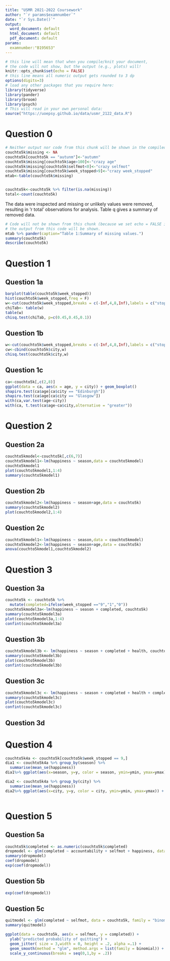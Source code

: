 ---
title: "USMR 2021-2022 Coursework"
author: "`r params$examnumber`"
date: "`r Sys.Date()`"
output:
  word_document: default
  html_document: default
  pdf_document: default
params:
  examnumber:"B195653"
---

<!-- We have provided a template below with headings/sub-headings for each question/sub-question. This is just a template. Feel free to add or delete code-chunks if desired.  -->
<!-- Beneath here is some code which will set everything up for you.  Anything that is needed to run your code should be explicitly set up below -->


```{r setup, include=FALSE}
# this line will mean that when you compile/knit your document, 
# the code will not show, but the output (e.g., plots) will!
knitr::opts_chunk$set(echo = FALSE)
# this line means all numeric output gets rounded to 3 dp
options(digits=3)
# load any other packages that you require here:
library(tidyverse)
library(pander)
library(broom)
library(psych)
# This will read in your own personal data:
source("https://uoepsy.github.io/data/usmr_2122_data.R")
```

# Question 0
<!-- If you have run the R code above this point (you can do this now by pressing Ctrl-Shift-Alt-P, or running the chunk above) then your data will be in a dataframe called `couchto5k`. -->


```{r cleaning, include = FALSE}
# Neither output nor code from this chunk will be shown in the compiled document. 
couchto5k$missing <- NA
couchto5k[couchto5k == "autunm"]<-"autumn"
couchto5k$missing[couchto5k$age>100]<-"crazy age"
couchto5k$missing[couchto5k$selfmot<0]<-"crazy selfmot"
couchto5k$missing[couchto5k$week_stopped>9]<-"crazy week_stopped"
mtab<-table(couchto5k$missing)


couchto5k<-couchto5k %>% filter(is.na(missing))
total<-count(couchto5k)
```


The data were inspected and missing or unlikely values were removed, resulting in 'r total' observations for analysis. Table q gives a summary of removed data.
```{r descriptives}
# Code will not be shown from this chunk (because we set echo = FALSE in the very first chunk)
# the output from this code will be shown. 
mtab %>% pander(caption="Table 1:Summary of missing values.")
summary(couchto5k)
describe(couchto5k)
```

# Question 1 

## Question 1a

```{r q1a}
barplot(table(couchto5k$week_stopped))
hist(couchto5k$week_stopped,freq = F)
w<-cut(couchto5k$week_stopped,breaks = c(-Inf,4,8,Inf),labels = c("stopped before w5","stopped after w5","completed"))
chiTab<- table(w)
table(w)
chisq.test(chiTab, p=c(0.45,0.45,0.1))
```

## Question 1b

```{r q1b}
w<-cut(couchto5k$week_stopped,breaks = c(-Inf,4,8,Inf),labels = c("stopped before w5","stopped after w5","completed"))
cw<-cbind(couchto5k$city,w)
chisq.test(couchto5k$city,w)
```

## Question 1c

```{r q1c}
ca<-couchto5k[,c(2,8)]
ggplot(data = ca, aes(x = age, y = city)) + geom_boxplot()
shapiro.test(ca$age[ca$city == "Edinburgh"])
shapiro.test(ca$age[ca$city == "Glasgow"])
with(ca,var.test(age~city))
with(ca, t.test(ca$age~ca$city,alternative = "greater"))
```

# Question 2

## Question 2a

```{r q2a}
couchto5kmodel<-couchto5k[,c(6,7)]
couchto5kmodel1<-lm(happiness ~ season,data = couchto5kmodel)
couchto5kmodel1
plot(couchto5kmodel1,1:4)
summary(couchto5kmodel1)

```

## Question 2b

```{r q2b}
couchto5kmodel2<-lm(happiness ~ season+age,data = couchto5k)
summary(couchto5kmodel2)
plot(couchto5kmodel2,1:4)
```

## Question 2c

```{r q2c}
couchto5kmodel1<-lm(happiness ~ season,data = couchto5kmodel)
couchto5kmodel2<-lm(happiness ~ season+age,data = couchto5k)
anova(couchto5kmodel1,couchto5kmodel2)
```

# Question 3

## Question 3a

```{r q3a}
couchto5k <- couchto5k %>%
  mutate(completed=ifelse(week_stopped =="9","1","0"))
couchto5kmodel3a<-lm(happiness ~ season + completed, couchto5k)
summary(couchto5kmodel3a)
plot(couchto5kmodel3a,1:4)
confint(couchto5kmodel3a)
```

## Question 3b

```{r q3b}
couchto5kmodel3b <- lm(happiness ~ season + completed + health, couchto5k)
summary(couchto5kmodel3b)
plot(couchto5kmodel3b)
confint(couchto5kmodel3b)
```

## Question 3c

```{r q3c}
couchto5kmodel3c <- lm(happiness ~ season + completed + health + completed : health, couchto5k)
summary(couchto5kmodel3c)
plot(couchto5kmodel3c)
confint(couchto5kmodel3c)
```

## Question 3d


# Question 4

```{r q4}
couchto5k4a <- couchto5k[couchto5k$week_stopped == 9,]
dia1 <- couchto5k4a %>% group_by(season) %>%
  summarise(mean_se(happiness)) 
dia1%>% ggplot(aes(x=season, y=y, color = season, ymin=ymin, ymax=ymax)) + geom_bar(stat = "identity") + geom_errorbar(width =.2) + ylab("Average happiness ratings") + xlab("season")

dia2 <- couchto5k4a %>% group_by(city) %>%
  summarise(mean_se(happiness)) 
dia2%>% ggplot(aes(x=city, y=y, color = city, ymin=ymin, ymax=ymax)) + geom_bar(stat = "identity") + geom_errorbar(width =.2) + ylab("Average happiness ratings") + xlab("city")
 
```


# Question 5

## Question 5a

```{r q5a}
couchto5k$completed <- as.numeric(couchto5k$completed)
dropmodel <- glm(completed ~ accountability + selfmot + happiness, data = couchto5k, family = "binomial")
summary(dropmodel)
coef(dropmodel)
exp(coef(dropmodel))
```

## Question 5b

```{r q5b}
exp(coef(dropmodel))
```

## Question 5c

```{r q5c}
quitmodel <- glm(completed ~ selfmot, data = couchto5k, family = "binomial")
summary(quitmodel)

ggplot(data = couchto5k, aes(x = selfmot, y = completed)) +
  ylab("predicted probability of quitting") +
  geom_jitter( size = 3,width = 0, height = .2, alpha =.1) +
  geom_smooth(method = "glm", method.args = list(family = binomial)) +
  scale_y_continuous(breaks = seq(0,1,by = .2)) 
```










